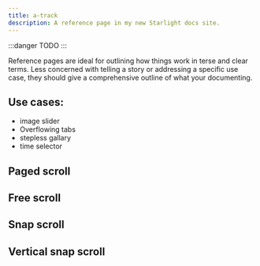 ```yaml
---
title: a-track
description: A reference page in my new Starlight docs site.
---
```


:::danger
TODO
:::

Reference pages are ideal for outlining how things work in terse and clear terms.
Less concerned with telling a story or addressing a specific use case, they should give a comprehensive outline of what your documenting.

## Use cases:

- image slider
- Overflowing tabs
- stepless gallary
- time selector

<div class="not-content">
  <h2>Paged scroll</h2>
  <a-track loop snap overflowscroll>
    <div class="flex-none w-full">
      <canvas width={720} height={480} class="w-full bg-slate-500 m-1" />
    </div>
    <div class="flex-none w-full">
      <canvas width={720} height={480} class="w-full bg-slate-400 m-1" />
    </div>
    <div class="flex-none w-full">
      <canvas width={720} height={480} class="w-full bg-slate-300 m-1" />
    </div>
    <div class="flex-none w-full">
      <canvas width={720} height={480} class="w-full bg-slate-200 m-1" />
    </div>
    <div class="flex-none w-full">
      <canvas width={720} height={480} class="w-full bg-slate-100 m-1" />
    </div>
    <div class="flex-none w-full">
      <canvas width={720} height={480} class="w-full bg-slate-600 m-1" />
    </div>
  </a-track>
</div>

<div class="not-content">
  <h2>Free scroll</h2>
  <a-track overflowscroll>
    <div>
      <canvas class="bg-slate-500 m-1" />
    </div>
    <div>
      <canvas class="bg-slate-500 m-1" />
    </div>
    <div>
      <canvas class="bg-slate-500 m-1" />
    </div>
    <div>
      <canvas class="bg-slate-500 m-1" />
    </div>
    <div>
      <canvas class="bg-slate-500 m-1" />
    </div>
    <div>
      <canvas class="bg-slate-500 m-1" />
    </div>
  </a-track>
</div>

<div class="not-content">
  <h2>Snap scroll</h2>
  <a-track value="1" snap class="images max-w-[100vw] pl-[calc(50%-55px)] lg:pl-[calc(50%-140px)]">
    <div class="flex-none p-2">
      <canvas width={280} height={280} class="bg-slate-500 m-1" />
    </div>
    <div class="flex-none p-2">
      <canvas width={280} height={280} class="bg-slate-500 m-1" />
    </div>
    <div class="flex-none p-2">
      <canvas width={280} height={280} class="bg-slate-500 m-1" />
    </div>
    <div class="flex-none p-2">
      <canvas width={280} height={280} class="bg-slate-500 m-1" />
    </div>
    <div class="flex-none p-2">
      <canvas width={280} height={280} class="bg-slate-500 m-1" />
    </div>
    <div class="flex-none p-2">
      <canvas width={280} height={280} class="bg-slate-500 m-1" />
    </div>
    <div class="flex-none p-2">
      <canvas width={280} height={280} class="bg-slate-500 m-1" />
    </div>
    <div class="flex-none p-2">
      <canvas width={280} height={280} class="bg-slate-500 m-1" />
    </div>
    <div class="flex-none p-2">
      <canvas width={280} height={280} class="bg-slate-500 m-1" />
    </div>
    <div class="flex-none p-2">
      <canvas width={280} height={280} class="bg-slate-500 m-1" />
    </div>
    <div class="flex-none p-2">
      <canvas width={280} height={280} class="bg-slate-500 m-1" />
    </div>
    <div class="flex-none p-2">
      <canvas width={280} height={280} class="bg-slate-500 m-1" />
    </div>
    <div class="flex-none p-2">
      <canvas width={280} height={280} class="bg-slate-500 m-1" />
    </div>
    <div class="flex-none p-2">
      <canvas width={280} height={280} class="bg-slate-500 m-1" />
    </div>
  </a-track>
</div>

<div class="not-content">
  <h2>Vertical snap scroll</h2>
  <a-track snap
                class="flex h-[250px] flex-col overflow-hidden pt-[95px]"
                value="1"
                vertical>
    <div class="flex-none py-2 font-bold opacity-40 [&[active]]:opacity-100">
      <canvas width={200} height={64} class="bg-slate-500 m-1" />
    </div>
    <div class="flex-none py-2 font-bold opacity-40 [&[active]]:opacity-100">
      <canvas width={200} height={64} class="bg-slate-500 m-1" />
    </div>
    <div class="flex-none py-2 font-bold opacity-40 [&[active]]:opacity-100">
      <canvas width={200} height={64} class="bg-slate-500 m-1" />
    </div>
    <div class="flex-none py-2 font-bold opacity-40 [&[active]]:opacity-100">
      <canvas width={200} height={64} class="bg-slate-500 m-1" />
    </div>
    <div class="flex-none py-2 font-bold opacity-40 [&[active]]:opacity-100">
      <canvas width={200} height={64} class="bg-slate-500 m-1" />
    </div>
    <div class="flex-none py-2 font-bold opacity-40 [&[active]]:opacity-100">
      <canvas width={200} height={64} class="bg-slate-500 m-1" />
    </div>
    <div class="flex-none py-2 font-bold opacity-40 [&[active]]:opacity-100">
      <canvas width={200} height={64} class="bg-slate-500 m-1" />
    </div>
    <div class="flex-none py-2 font-bold opacity-40 [&[active]]:opacity-100">
      <canvas width={200} height={64} class="bg-slate-500 m-1" />
    </div>
    <div class="flex-none py-2 font-bold opacity-40 [&[active]]:opacity-100">
      <canvas width={200} height={64} class="bg-slate-500 m-1" />
    </div>
  </a-track>
</div>
